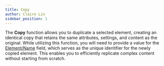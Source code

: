 ```yaml
---
title: Copy
author: Claire Lin
sidebar_position: 1
---
```



<SubTitle text="Clone, Conserve, and Create Anew." />
<Reader text="Designer" />

The **Copy** function allows you to duplicate a selected element, creating an identical copy that retains the same attributes, settings, and content as the original. While utilizing this function, you will need to provide a value for the [Element/Name](../elements#elementname) field, which serves as the unique identifier for the newly copied element. This enables you to efficiently replicate complex content without starting from scratch.

<YouTubeFrame src="https://www.youtube-nocookie.com/embed/clgyLVICM5A" title="LabIMotion - Copy Element Template" />
<FigCaption text="LabIMotion: Designer - Copy Element Template" />
